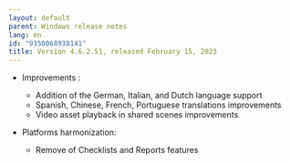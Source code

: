 ```yaml
---
layout: default
parent: Windows release notes
lang: en
id: "9350068938141"
title: Version 4.6.2.51, released February 15, 2023
---
```

*   Improvements :
    *   Addition of the German, Italian, and Dutch language support
    *   Spanish, Chinese, French, Portuguese translations improvements
    *   Video asset playback in shared scenes improvements  
          
        
*   Platforms harmonization:
    *   Remove of Checklists and Reports features


